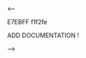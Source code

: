 
<includeonly>
<-- 

E7EBFF
f1f2fe

ADD DOCUMENTATION !

-->
</includeonly>






{{en/Navboxes|bodystyle = background:transparent; width:100%; border: 1px solid #AAAAAA;
|imageleftstyle = 
|titlestyle = background-color: #CCCCFF;
|basestyle = background-color: #DDDDFF; 
|abovestyle = border-left-style:solid;; padding:0px; padding:0.25em 0; line-height:1.4em;
|belowstyle = background-color: #DDDDFF;
|groupstyle = padding-left:0em;padding-right:0em;
|liststyle = padding:0.25em 0; line-height:1.4em;
|evenstyle = background-color: #F7F7F7; 
|oddstyle = background-color: #FDFDFD;


|name  =
|state = autocollapse
|title = [[en/Development/NewGRF/Main Page]]

|group1 = 8Bpp Graphics
|list1  = {{en/Nowrap begin}} [[en/Archive/Old 32bpp/32bit Graphics Development|Development]]{{en/·w}} [[en/Development File Repository|File Repository]]{{en/·w}} [[en/Archive/Old 32bpp/32bpp graphics development tracker|tracker]]{{en/·w}} {{en/Nowrap end}}

|group2 = 32Bpp Graphics
|list2  = {{en/Nowrap begin}} [[en/Archive/Old 32bpp/32bit Graphics Development|Development]]{{en/·w}} [[en/Development File Repository|File Repository]]{{en/·w}} [[en/Archive/Old 32bpp/32bpp graphics development tracker|tracker]]{{en/·w}} {{en/Nowrap end}}


|below = w'll seee
}}

<noinclude>
</noinclude>